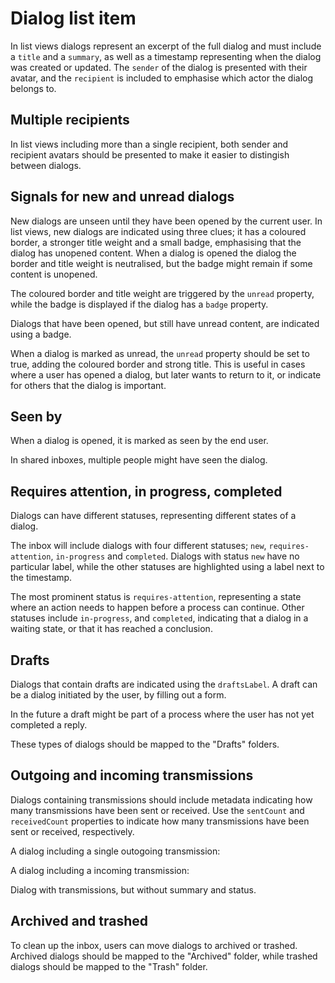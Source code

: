 
<Meta of={DialogListItem} />

# Dialog list item

In list views dialogs represent an excerpt of the full dialog and must include a `title` and a `summary`, as well as a timestamp representing when the dialog was created or updated. The `sender` of the dialog is presented with their avatar, and
the `recipient` is included to emphasise which actor the dialog belongs to.

<Canvas of={DialogListItem.Default} />

## Multiple recipients

In list views including more than a single recipient, both sender and recipient avatars should be presented to make it easier to distingish between dialogs.

<Canvas of={DialogListItem.GroupedAvatars} />

## Signals for new and unread dialogs

New dialogs are unseen until they have been opened by the current user. In list views, new dialogs are indicated using three clues; it has a coloured border, a stronger title weight and a small badge, emphasising that the dialog has unopened content. When a dialog is opened the dialog the border and title weight is neutralised, but the badge might remain if some content is unopened.

The coloured border and title weight are triggered by the `unread` property, while the badge is displayed if the dialog has a `badge` property.

<Canvas of={DialogListItem.Unread} />

Dialogs that have been opened, but still have unread content, are indicated using a badge.

<Canvas of={DialogListItem.UnopenedContent} />

When a dialog is marked as unread, the `unread` property should be set to true, adding the coloured border and strong title. This is useful in cases where a user has opened a dialog, but later wants to return to it,
or indicate for others that the dialog is important.

<Canvas of={DialogListItem.MarkedAsUnread} />

## Seen by

When a dialog is opened, it is marked as seen by the end user.

<Canvas of={DialogListItem.SeenByEndUser} />

In shared inboxes, multiple people might have seen the dialog.

<Canvas of={DialogListItem.SeenByMultiple} />

## Requires attention, in progress, completed

Dialogs can have different statuses, representing different states of a dialog.

The inbox will include dialogs with four different statuses; `new`, `requires-attention`, `in-progress` and `completed`. Dialogs with status `new` have no particular label, while the other statuses are highlighted using a label next to the timestamp.

The most prominent status is `requires-attention`, representing a state where an action needs to happen before a process can continue. Other statuses include `in-progress`, and `completed`, indicating that a dialog in a waiting state, or that it has reached a conclusion.

<Canvas of={DialogListItem.RequiresAttention} />
<Canvas of={DialogListItem.InProgress} />
<Canvas of={DialogListItem.Completed} />

## Drafts

Dialogs that contain drafts are indicated using the `draftsLabel`. A draft can be a dialog initiated by the user, by filling out a form.

<Canvas of={DialogListItem.Draft} />

In the future a draft might be part of a process where the user has not yet completed a reply.

<Canvas of={DialogListItem.DraftAndStatus} />

These types of dialogs should be mapped to the "Drafts" folders.

## Outgoing and incoming transmissions

Dialogs containing transmissions should include metadata indicating how many transmissions have been sent or received. Use the `sentCount` and `receivedCount` properties to indicate how many transmissions have been sent or received, respectively.

A dialog including a single outogoing transmission:

<Canvas of={DialogListItem.SentCount} />

A dialog including a incoming transmission:

<Canvas of={DialogListItem.ReceivedCount} />

Dialog with transmissions, but without summary and status.

<Canvas of={DialogListItem.Transmissions} />

## Archived and trashed

To clean up the inbox, users can move dialogs to archived or trashed. Archived dialogs should be mapped to the "Archived" folder, while trashed dialogs should be mapped to the "Trash" folder.

<Canvas of={DialogListItem.Archived} />
<Canvas of={DialogListItem.Trashed} />
